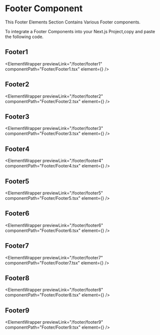
# Footer Component

This Footer Elements Section Contains Various Footer components.

To integrate a Footer Components into your Next.js Project,copy and paste the following code.

## Footer1

<ElementWrapper
  previewLink="/footer/footer1"
  componentPath="Footer/Footer1.tsx"
  element={<Footer1 />}
/>

## Footer2

<ElementWrapper
  previewLink="/footer/footer2"
  componentPath="Footer/Footer2.tsx"
  element={<Footer2 />}
/>

## Footer3

<ElementWrapper
  previewLink="/footer/footer3"
  componentPath="Footer/Footer3.tsx"
  element={<Footer3 />}
/>

## Footer4

<ElementWrapper
  previewLink="/footer/footer4"
  componentPath="Footer/Footer4.tsx"
  element={<Footer4 />}
/>

## Footer5

<ElementWrapper
  previewLink="/footer/footer5"
  componentPath="Footer/Footer5.tsx"
  element={<Footer5 />}
/>


## Footer6

<ElementWrapper
  previewLink="/footer/footer6"
  componentPath="Footer/Footer6.tsx"
  element={<Footer6 />}
/>

## Footer7

<ElementWrapper
  previewLink="/footer/footer7"
  componentPath="Footer/Footer7.tsx"
  element={<Footer7 />}
/>

## Footer8

<ElementWrapper
  previewLink="/footer/footer8"
  componentPath="Footer/Footer8.tsx"
  element={<Footer8 />}
/>

## Footer9

<ElementWrapper
  previewLink="/footer/footer9"
  componentPath="Footer/Footer9.tsx"
  element={<Footer9 />}
/>
